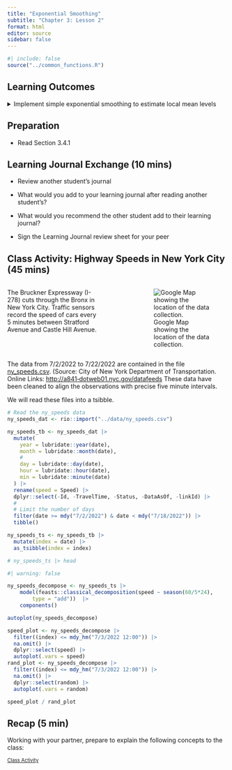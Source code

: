 ```yaml
---
title: "Exponential Smoothing"
subtitle: "Chapter 3: Lesson 2"
format: html
editor: source
sidebar: false
---
```


```r
#| include: false
source("../common_functions.R")
```

```{=html}
<script type="text/javascript">
 function showhide(id) {
    var e = document.getElementById(id);
    e.style.display = (e.style.display == 'block') ? 'none' : 'block';
 }
 
 function openTab(evt, tabName) {
    var i, tabcontent, tablinks;
    tabcontent = document.getElementsByClassName("tabcontent");
    for (i = 0; i < tabcontent.length; i++) {
        tabcontent[i].style.display = "none";
    }
    tablinks = document.getElementsByClassName("tablinks");
    for (i = 0; i < tablinks.length; i++) {
        tablinks[i].className = tablinks[i].className.replace(" active", "");
    }
    document.getElementById(tabName).style.display = "block";
    evt.currentTarget.className += " active";
 }    
</script>
```

## Learning Outcomes

<details>    
<summary>Implement simple exponential smoothing to estimate local mean levels</summary>
    -   Explain forecasting by extrapolation 
    -   State the assumptions of exponential smoothing
    -   Define exponential weighted moving average (EWMA)
    -   State the exponential smoothing forecasting equation
    -   State the EWMA in geometric series form (in terms of x_t only Eq 3.18)
    -   Explain the EWMA intuitively
    -   Define the one-step-ahead prediction error (1PE)
    -   State the SS1PE used to estimate the smoothing parameter of a EWMA
    -   Indicate when the EWMA smoothing parameter is optimally set as 1/n
</details>


## Preparation

-   Read Section 3.4.1


## Learning Journal Exchange (10 mins)

-   Review another student's journal

-   What would you add to your learning journal after reading another student's?

-   What would you recommend the other student add to their learning journal?

-   Sign the Learning Journal review sheet for your peer


## Class Activity: Highway Speeds in New York City (45 mins)

:::: {.columns}

::: {.column width="45%"}
The Bruckner Expressway (I-278) cuts through the Bronx in New York City. Traffic sensors record the speed of cars every 5 minutes between Stratford Avenue and Castle Hill Avenue. 
:::

::: {.column width="10%"}
<!-- empty column to create gap -->
:::

::: {.column width="45%"}
![Google Map showing the location of the data collection.](../images/ny_speed_google_map_small.png)
:::

::::

The data from 7/2/2022 to 7/22/2022 are contained in the file <a href="../data/ny_speeds.csv" download>ny_speeds.csv</a>.
(Source: City of New York Department of Transportation. Online Links: 
[http://a841‐dotweb01.nyc.gov/datafeeds](https://data.beta.nyc/dataset/nyc-real-time-traffic-speed-data-feed-archived)
These data have been cleaned to align the observations with precise five minute intervals.

We will read these files into a tsibble.

```r
# Read the ny_speeds data
ny_speeds_dat <- rio::import("../data/ny_speeds.csv")

ny_speeds_tb <- ny_speeds_dat |>
  mutate(
    year = lubridate::year(date),
    month = lubridate::month(date),
    #
    day = lubridate::day(date),
    hour = lubridate::hour(date),
    min = lubridate::minute(date)
  ) |>
  rename(speed = Speed) |>
  dplyr::select(-Id, -TravelTime, -Status, -DataAsOf, -linkId) |>
  #
  # Limit the number of days
  filter(date >= mdy("7/2/2022") & date < mdy("7/18/2022")) |>
  tibble()

ny_speeds_ts <- ny_speeds_tb |>
  mutate(index = date) |>
  as_tsibble(index = index)

# ny_speeds_ts |> head
```


```r
#| warning: false

ny_speeds_decompose <- ny_speeds_ts |>
    model(feasts::classical_decomposition(speed ~ season(60/5*24),
        type = "add"))  |>
    components()

autoplot(ny_speeds_decompose)
```

```r
speed_plot <- ny_speeds_decompose |> 
  filter((index) <= mdy_hm("7/3/2022 12:00")) |> 
  na.omit() |> 
  dplyr::select(speed) |> 
  autoplot(.vars = speed)
rand_plot <- ny_speeds_decompose |> 
  filter((index) <= mdy_hm("7/3/2022 12:00")) |> 
  na.omit() |> 
  dplyr::select(random) |> 
  autoplot(.vars = random)

speed_plot / rand_plot
```





## Recap (5 min)

Working with your partner, prepare to explain the following concepts to the class:



<a href="javascript:showhide('Solutions')"
style="font-size:.8em;">Class Activity</a>

::: {#Solutions style="display:none;"}

Solutions to Class Activity

```r
#| echo: false
stuff <- "here"
```

:::